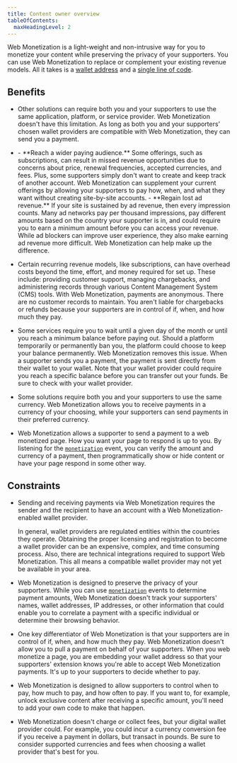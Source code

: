 ```yaml
---
title: Content owner overview
tableOfContents:
  maxHeadingLevel: 2
---
```



Web Monetization is a light-weight and non-intrusive way for you to monetize your content while preserving the privacy of your supporters. You can use Web Monetization to replace or complement your existing revenue models. All it takes is a [wallet address](/wallets) and a [single line of code](/developers/link-element).

## Benefits

- <EmphasisText text="You choose your wallet provider." />Other solutions can require both you and your supporters to use the same application, platform, or service provider. Web Monetization doesn't have this limitation. As long as both you and your supporters' chosen wallet providers are compatible with Web Monetization, they can send you a payment.

- <EmphasisText text="Complement existing revenue models." />
  - **Reach a wider paying audience.** Some offerings, such as subscriptions, can result in missed revenue opportunities due to concerns about price, renewal frequencies, accepted currencies, and fees. Plus, some supporters simply don't want to create and keep track of another account. Web Monetization can supplement your current offerings by allowing your supporters to pay how, when, and what they want without creating site-by-site accounts.
  - **Regain lost ad revenue.** If your site is sustained by ad revenue, then every impression counts. Many ad networks pay per thousand impressions, pay different amounts based on the country your supporter is in, and could require you to earn a minimum amount before you can access your revenue. While ad blockers can improve user experience, they also make earning ad revenue more difficult. Web Monetization can help make up the difference.

- <EmphasisText text="Use in place of other revenue models." />Certain recurring revenue models, like subscriptions, can have overhead costs beyond the time, effort, and money required for set up. These include: providing customer support, managing chargebacks, and administering records through various Content Management System (CMS) tools. With Web Monetization, payments are anonymous. There are no customer records to maintain. You aren't liable for chargebacks or refunds because your supporters are in control of if, when, and how much they pay.

- <EmphasisText text="Receive payments to your wallet in real time." />Some services require you to wait until a given day of the month or until you reach a minimum balance before paying out. Should a platform temporarily or permanently ban you, the platform could choose to keep your balance permanently. Web Monetization removes this issue. When a supporter sends you a payment, the payment is sent directly from their wallet to your wallet. Note that your wallet provider could require you reach a specific balance before you can transfer out your funds. Be sure to check with your wallet provider.

- <EmphasisText text="Receive payments in your preferred currency." />Some solutions require both you and your supporters to use the same currency. Web Monetization allows you to receive payments in a currency of your choosing, while your supporters can send payments in their preferred currency.

- <EmphasisText text="The exclusivity of your content is in your hands." />Web Monetization allows a supporter to send a payment to a web monetized page. How you want your page to respond is up to you. By listening for the [`monetization`](/developers/events) event, you can verify the amount and currency of a payment, then programmatically show or hide content or have your page respond in some other way.

## Constraints

- <EmphasisText text="The network of Web Monetization-enabled wallet providers is nascent, but growing." />Sending and receiving payments via Web Monetization requires the sender and the recipient to have an account with a Web Monetization-enabled wallet provider.<p>In general, wallet providers are regulated entities within the countries they operate. Obtaining the proper licensing and registration to become a wallet provider can be an expensive, complex, and time consuming process. Also, there are technical integrations required to support Web Monetization. This all means a compatible wallet provider may not yet be available in your area.</p>

- <EmphasisText text="Web Monetization doesn't track or collect personally identifiable information." />Web Monetization is designed to preserve the privacy of your supporters. While you can use [`monetization`](/developers/events) events to determine payment amounts, Web Monetization doesn't track your supporters' names, wallet addresses, IP addresses, or other information that could enable you to correlate a payment with a specific individual or determine their browsing behavior.

- <EmphasisText text="Web Monetization doesn't allow you to pull payments from your supporters' accounts." />One key differentiator of Web Monetization is that your supporters are in control of if, when, and how much they pay. Web Monetization doesn't allow you to pull a payment on behalf of your supporters. When you web monetize a page, you are embedding your wallet address so that your supporters' extension knows you're able to accept Web Monetization payments. It's up to your supporters to decide whether to pay.

- <EmphasisText text="Coding your page to respond after receiving a specific amount will take some work." />Web Monetization is designed to allow supporters to control when to pay, how much to pay, and how often to pay. If you want to, for example, unlock exclusive content after receiving a specific amount, you'll need to add your own code to make that happen.

- <EmphasisText text="There could be fees." />Web Monetization doesn't charge or collect fees, but your digital wallet provider could. For example, you could incur a currency conversion fee if you receive a payment in dollars, but transact in pounds. Be sure to consider supported currencies and fees when choosing a wallet provider that's best for you.

